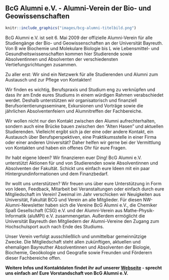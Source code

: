## BcG Alumni e.V. - Alumni-Verein der Bio- und Geowissenschaften

```r
knitr::include_graphics("images/bcg-alumni-titelbild.png")
```

BcG Alumni e.V. ist seit 6. Mai 2009 der offizielle Alumni-Verein für alle Studiengänge der Bio- und Geowissenschaften an der Universität Bayreuth.
Von B wie Biochemie und Molekulare Biologie bis L wie Lebensmittel- und Gesundheitswissenschaften kommen hier Studierende sowie Absolventinnen und Absolventen der verschiedensten Vertiefungsrichtungen zusammen.

Zu aller erst: Wir sind ein Netzwerk für alle Studierenden und Alumni zum Austausch und zur Pflege von Kontakten!

Wir finden es wichtig, Berufspraxis und Studium eng zu verknüpfen und dass ihr am Ende eures Studiums in einem würdigen Rahmen verabschiedet werdet.
Deshalb unterstützen wir organisatorisch und finanziell Berufsorientierungsseminare, Exkursionen und Vorträge sowie die jährlichen Absolventenfeiern und Alumnitreffen der Fachbereiche.

Wir wollen nicht nur den Kontakt zwischen den Alumni aufrechterhalten, sondern auch eine Brücke bauen zwischen den "Alten Hasen" und aktuellen Studierenden.
Vielleicht ergibt sich ja der eine oder andere Kontakt, ein Austausch über Berufsperspektiven, eine Praktikumsstelle in einer Firma oder einer anderen Universität?
Daher helfen wir gerne bei der Vermittlung von Kontakten und haben ein offenes Ohr für eure Fragen.

Ihr habt eigene Ideen? Wir finanzieren euer Ding! BcG Alumni e.V. unterstützt Aktionen für und von Studierenden sowie Absolventinnen und Absolventen der Fakultät.
Schickt uns einfach eure Ideen mit ein paar Hintergrundinformationen und dem Finanzbedarf.

Ihr wollt uns unterstützen? Wir freuen uns über eure Unterstützung in Form von Ideen, Feedback, Mitarbeit bei Veranstaltungen oder einfach durch eure Mitgliedschaft im Verein!
Zweimal im Jahr verschicken wir Neuigkeiten aus Universität, Fakultät BCG und Verein an alle Mitglieder. Für diesen NW-Alumni-Newsletter haben sich die Vereine BcG Alumni e.V.,
die Chemiker Spaß Gesellschaft (CSG) e.V. und der Alumni-Verein aus Mathe-Physik- Informatik (aluMPI) e.V. zusammengetan.
Außerdem ermöglicht die Universität Bayreuth den Mitgliedern der Alumni-Vereine den Zugang zum Hochschulsport auch nach Ende des Studiums.

Unser Verein verfolgt ausschließlich und unmittelbar gemeinnützige Zwecke. Die Mitgliedschaft steht allen zukünftigen,
aktuellen und ehemaligen Bayreuther Absolventinnen und Absolventen der Biologie, Biochemie, Geoökologie und Geografie sowie Freunden und Förderern dieser Fachbereiche offen.

**Weitere Infos und Kontaktdaten findet ihr auf unserer [Webseite](https://www.bcg-alumni.uni-bayreuth.de) - sprecht uns einfach an! Eure Vorstandschaft von BcG Alumni e.V.**